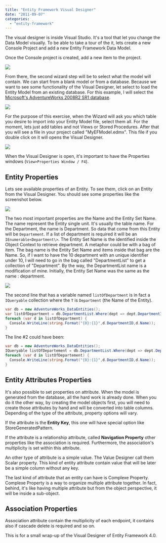 ```yaml
---
title: "Entity Framework Visual Designer"
date: "2011-09-07"
categories: 
  - "entity-framework"
---
```


The visual designer is inside Visual Studio. It's a tool that let you change the Data Model visually. To be able to take a tour of the it, lets create a new Console Project and add a new Entity Framework Data Model.

Once the Console project is created, add a new item to the project.

![](images/newEntityFrameworkDataModel-400x276.png)

From there, the second wizard step will be to select what the model will contain. We can start from a blank model or from a database. Because we want to see some functionality of the Visual Designer, let select to load the Entity Model from an existing database. For this example, I will select the [Microsoft's AdventureWorks 2008R2 SR1 database](http://msftdbprodsamples.codeplex.com).

![](images/efmodelcontentwizard-400x356.png)

For the purpose of this exercise, when the Wizard will ask you which table you desire to import into your Entity Model file, select them all. For the moment, lets just add tables and not Views or Stored Procedures. After that you will see a file in your project called "MyEFModel.edmx". This file if you double click on it will opens the Visual Designer.

![](images/entityframeworkVisualDesigner-400x296.png)

When the Visual Designer is open, it's important to have the Properties windows (`View>Properties Window / F4`).

## Entity Properties

Lets see available properties of an Entity. To see them, click on an Entity from the Visual Designer. You should see some properties like the screenshot below.

![](images/entityProperties-400x155.png)

The two most important properties are the Name and the Entity Set Name. The name represent the Entity single unit. It's usually the table name. For the Department, the name is Department. So data that come from this Entity will be `Departement`. If a list of department is required it will be an `IEnumerable<Department\>`. The Entity Set Name is the identified inside the Object Context to retrieve department. A metaphor could be with a bag of item. The bag name is the Entity Set Name and items inside that bag are the Name. So, if I want to have the 10 department with an unique identifier under 10, I will need to go in the bag called "DepartmentList" to get a collection of "Department". By the way, the DepartmentList name is a modification of mine. Initially, the Entity Set Name was the same as the name : department.

![](images/departementList-400x176.png)

The second line that has a variable named `listOfDepartment` is in fact a `IQueryable` collection where the `T` is `Department` (the Name of the Entity).

```csharp
var db = new AdventureWorks_DataEntities(); 
var listOfDepartment = db.DepartmentList.Where(dept => dept.DepartmentID <= 10); 
foreach (var d in listOfDepartment) { 
  Console.WriteLine(string.Format("{0}:{1}",d.DepartmentID,d.Name)); 
} 
```

The line #2 could have been:

```csharp
var db = new AdventureWorks_DataEntities(); 
IQueryable listOfDepartement = db.DepartmentList.Where(dept => dept.DepartmentID <= 10); 
foreach (var d in listOfDepartement) { 
  Console.WriteLine(string.Format("{0}:{1}",d.DepartmentID,d.Name));
} 
```

## Entity Attributes Properties

It's also possible to set properties on attribute. When the model is generated from the database, all the hard work is already done. When you do it the other way, by creating the model objects first, you will need to create those attributes by hand and will be converted into table columns. Depending of the type of the attribute, property options will vary.

If the attribute is the **Entity Key**, this one will have special option like StoreGeneratedPattern.

If the attribute is a relationship attribute, called **Navigation Property** other properties like the association is required. Furthermore, the association's multiplicity is set within this attribute.

An other type of attribute is a simple value. The Value Designer call them Scalar property. This kind of entity attribute contain value that will be later be a simple column without any key.

The last kind of attribute that an entity can have is Complexe Property. Complexe Property is a way to organize multiple attribute together. In fact, behind, it's like having multiple attribute but from the object perspective, it will be inside a sub-object.

## Association Properties

Association attribute contain the multiplicity of each endpoint, it contains also if cascade delete is required and so on.

This is for a small wrap-up of the Visual Designer of Entity Framework 4.0.
